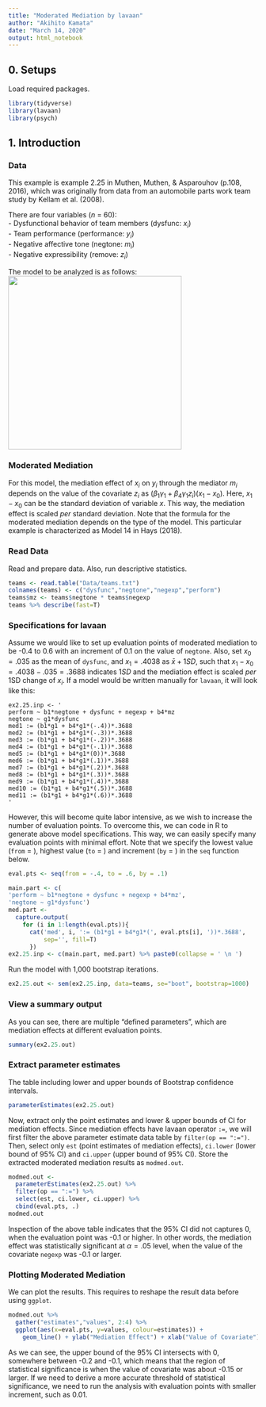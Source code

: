 ```yaml
---
title: "Moderated Mediation by lavaan"
author: "Akihito Kamata"
date: "March 14, 2020"
output: html_notebook
---
```


## 0. Setups
Load required packages.
```r
library(tidyverse)
library(lavaan)
library(psych)
```

## 1. Introduction
### Data
This example is example 2.25 in Muthen, Muthen, & Asparouhov (p.108, 2016), which was originally from data from an automobile parts work team study by Kellam et al. (2008).  

There are four variables ($n$ = 60):  
  - Dysfunctional behavior of team members (dysfunc: $x_i$)  
  - Team performance (performance: $y_i$)  
  - Negative affective tone (negtone: $m_i$)  
  - Negative expressibility (remove: $z_i$)  

The model to be analyzed is as follows:  
![ ](figures/ModelEx2.25.png){width=350}
  
### Moderated Mediation
For this model, the mediation effect of $x_i$ on $y_i$ through the mediator $m_i$ depends on the value of the covariate $z_i$ as $(\beta_1\gamma_1 + \beta_4\gamma_1z_i)(x_1-x_0)$. Here, $x_1-x_0$ can be the standard deviation of variable $x$. This way, the mediation effect is scaled *per* standard deviation. Note that the formula for the moderated mediation depends on the type of the model. This particular example is characterized as Model 14 in Hays (2018). 

### Read Data
Read and prepare data. Also, run descriptive statistics.
```r
teams <- read.table("Data/teams.txt")
colnames(teams) <- c("dysfunc","negtone","negexp","perform")
teams$mz <- teams$negtone * teams$negexp
teams %>% describe(fast=T)
```

### Specifications for lavaan
Assume we would like to set up evaluation points of moderated mediation to be -0.4 to 0.6 with an increment of 0.1 on the value of `negtone`. Also, set $x_0=.035$ as the mean of `dysfunc`, and $x_1=.4038$ as $\bar{x}+1SD$, such that $x_1-x_0 = .4038-.035 = .3688$ indicates $1SD$ and the mediation effect is scaled *per* 1SD change of $x_i$. If a model would be written manually for `lavaan`, it will look like this:
```{}
ex2.25.inp <- '
perform ~ b1*negtone + dysfunc + negexp + b4*mz
negtone ~ g1*dysfunc
med1 := (b1*g1 + b4*g1*(-.4))*.3688
med2 := (b1*g1 + b4*g1*(-.3))*.3688
med3 := (b1*g1 + b4*g1*(-.2))*.3688
med4 := (b1*g1 + b4*g1*(-.1))*.3688
med5 := (b1*g1 + b4*g1*(0))*.3688
med6 := (b1*g1 + b4*g1*(.1))*.3688
med7 := (b1*g1 + b4*g1*(.2))*.3688
med8 := (b1*g1 + b4*g1*(.3))*.3688
med9 := (b1*g1 + b4*g1*(.4))*.3688
med10 := (b1*g1 + b4*g1*(.5))*.3688
med11 := (b1*g1 + b4*g1*(.6))*.3688
'
```

However, this will become quite labor intensive, as we wish to increase the number of evaluation points. To overcome this, we can code in R to generate above model specifications. This way, we can easily specify many evaluation points with minimal effort. Note that we specify the lowest value (`from` = ), highest value (`to` = ) and increment (`by` = ) in the `seq` function below.
```r
eval.pts <- seq(from = -.4, to = .6, by = .1)

main.part <- c(
'perform ~ b1*negtone + dysfunc + negexp + b4*mz',
'negtone ~ g1*dysfunc')
med.part <- 
  capture.output(
    for (i in 1:length(eval.pts)){
      cat('med', i, ':= (b1*g1 + b4*g1*(', eval.pts[i], '))*.3688', 
          sep='', fill=T)
      })
ex2.25.inp <- c(main.part, med.part) %>% paste0(collapse = ' \n ')
```

Run the model with 1,000 bootstrap iterations.
```r
ex2.25.out <- sem(ex2.25.inp, data=teams, se="boot", bootstrap=1000)
```

### View a summary output
As you can see, there are multiple "defined parameters", which are mediation effects at different evaluation points.
```r
summary(ex2.25.out)
```

### Extract parameter estimates
The table including lower and upper bounds of Bootstrap confidence intervals.
```r
parameterEstimates(ex2.25.out)
```

Now, extract only the point estimates and lower & upper bounds of CI for mediation effects. Since mediation effects have lavaan operator `:=`, we will first filter the above parameter estimate data table by `filter(op == ":=")`. Then, select only `est` (point estimates of mediation effects), `ci.lower` (lower bound of 95% CI) and `ci.upper` (upper bound of 95% CI). Store the extracted moderated mediation results as `modmed.out`. 
```r
modmed.out <- 
  parameterEstimates(ex2.25.out) %>% 
  filter(op == ":=") %>% 
  select(est, ci.lower, ci.upper) %>% 
  cbind(eval.pts, .)
modmed.out
```

Inspection of the above table indicates that the 95% CI did not captures 0, when the evaluation point was -0.1 or higher. In other words, the mediation effect was statistically significant at $\alpha=.05$ level, when the value of the covariate `negexp` was -0.1 or larger.

### Plotting Moderated Mediation
We can plot the results. This requires to reshape the result data before using `ggplot`.
```r
modmed.out %>% 
  gather("estimates","values", 2:4) %>% 
  ggplot(aes(x=eval.pts, y=values, colour=estimates)) + 
    geom_line() + ylab("Mediation Effect") + xlab("Value of Covariate")
```

As we can see, the upper bound of the 95% CI intersects with 0, somewhere between -0.2 and -0.1, which means that the region of statistical significance is when the value of covariate was about -0.15 or larger. If we need to derive a more accurate threshold of statistical significance, we need to run the analysis with evaluation points with smaller increment, such as 0.01. 

